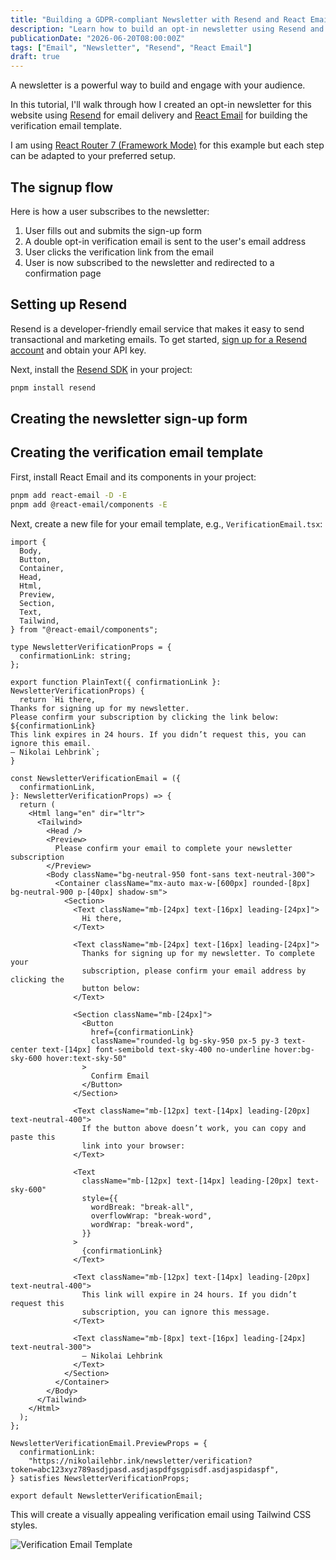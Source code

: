 ```yaml
---
title: "Building a GDPR-compliant Newsletter with Resend and React Email"
description: "Learn how to build an opt-in newsletter using Resend and React Email."
publicationDate: "2026-06-20T08:00:00Z"
tags: ["Email", "Newsletter", "Resend", "React Email"]
draft: true
---
```


A newsletter is a powerful way to build and engage with your audience.

In this tutorial, I'll walk through how I created an opt-in newsletter for this website using [Resend](https://resend.com/) for email delivery and [React Email](https://react.email/) for building the verification email template.

I am using [React Router 7 (Framework Mode)](https://reactrouter.com/) for this example but each step can be adapted to your preferred setup.

## The signup flow

Here is how a user subscribes to the newsletter:

1. User fills out and submits the sign-up form
2. A double opt-in verification email is sent to the user's email address
3. User clicks the verification link from the email
4. User is now subscribed to the newsletter and redirected to a confirmation page

## Setting up Resend

Resend is a developer-friendly email service that makes it easy to send transactional and marketing emails. To get started, [sign up for a Resend account](https://resend.com/signup) and obtain your API key.

Next, install the [Resend SDK](https://resend.com/docs/sdks) in your project:

```bash
pnpm install resend
```

## Creating the newsletter sign-up form


## Creating the verification email template

First, install React Email and its components in your project:

```bash
pnpm add react-email -D -E
pnpm add @react-email/components -E
```

Next, create a new file for your email template, e.g., `VerificationEmail.tsx`:

```tsx showLineNumbers filename="src/emails/VerificationEmail.tsx"
import {
  Body,
  Button,
  Container,
  Head,
  Html,
  Preview,
  Section,
  Text,
  Tailwind,
} from "@react-email/components";

type NewsletterVerificationProps = {
  confirmationLink: string;
};

export function PlainText({ confirmationLink }: NewsletterVerificationProps) {
  return `Hi there,
Thanks for signing up for my newsletter.
Please confirm your subscription by clicking the link below:
${confirmationLink}
This link expires in 24 hours. If you didn’t request this, you can ignore this email.
— Nikolai Lehbrink`;
}

const NewsletterVerificationEmail = ({
  confirmationLink,
}: NewsletterVerificationProps) => {
  return (
    <Html lang="en" dir="ltr">
      <Tailwind>
        <Head />
        <Preview>
          Please confirm your email to complete your newsletter subscription
        </Preview>
        <Body className="bg-neutral-950 font-sans text-neutral-300">
          <Container className="mx-auto max-w-[600px] rounded-[8px] bg-neutral-900 p-[40px] shadow-sm">
            <Section>
              <Text className="mb-[24px] text-[16px] leading-[24px]">
                Hi there,
              </Text>

              <Text className="mb-[24px] text-[16px] leading-[24px]">
                Thanks for signing up for my newsletter. To complete your
                subscription, please confirm your email address by clicking the
                button below:
              </Text>

              <Section className="mb-[24px]">
                <Button
                  href={confirmationLink}
                  className="rounded-lg bg-sky-950 px-5 py-3 text-center text-[14px] font-semibold text-sky-400 no-underline hover:bg-sky-600 hover:text-sky-50"
                >
                  Confirm Email
                </Button>
              </Section>

              <Text className="mb-[12px] text-[14px] leading-[20px] text-neutral-400">
                If the button above doesn’t work, you can copy and paste this
                link into your browser:
              </Text>

              <Text
                className="mb-[12px] text-[14px] leading-[20px] text-sky-600"
                style={{
                  wordBreak: "break-all",
                  overflowWrap: "break-word",
                  wordWrap: "break-word",
                }}
              >
                {confirmationLink}
              </Text>

              <Text className="mb-[12px] text-[14px] leading-[20px] text-neutral-400">
                This link will expire in 24 hours. If you didn’t request this
                subscription, you can ignore this message.
              </Text>

              <Text className="mb-[8px] text-[16px] leading-[24px] text-neutral-300">
                — Nikolai Lehbrink
              </Text>
            </Section>
          </Container>
        </Body>
      </Tailwind>
    </Html>
  );
};

NewsletterVerificationEmail.PreviewProps = {
  confirmationLink:
    "https://nikolailehbr.ink/newsletter/verification?token=abc123xyz789asdjpasd.asdjaspdfgsgpisdf.asdjaspidaspf",
} satisfies NewsletterVerificationProps;

export default NewsletterVerificationEmail;
```

This will create a visually appealing verification email using Tailwind CSS styles.

![Verification Email Template](verification-template.png)
